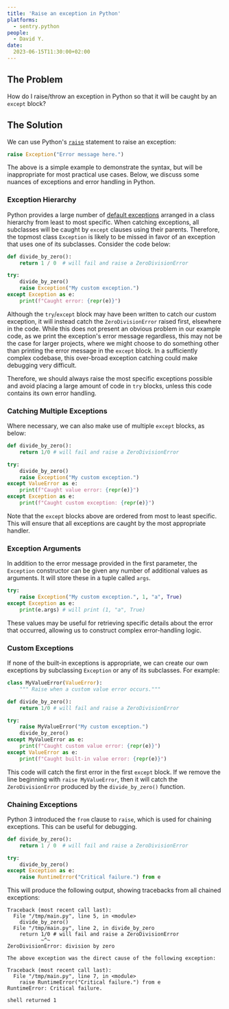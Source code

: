```yaml
---
title: 'Raise an exception in Python'
platforms: 
  - sentry.python
people: 
  - David Y.
date: 
  2023-06-15T11:30:00+02:00
---
```


## The Problem

How do I raise/throw an exception in Python so that it will be caught by an `except` block?

## The Solution

We can use Python's [`raise`](https://docs.python.org/3/reference/simple_stmts.html#raise) statement to raise an exception:

```python
raise Exception("Error message here.")
```

The above is a simple example to demonstrate the syntax, but will be inappropriate for most practical use cases. Below, we discuss some nuances of exceptions and error handling in Python.

### Exception Hierarchy

Python provides a large number of [default exceptions](https://docs.python.org/3/library/exceptions.html#exception-hierarchy) arranged in a class hierarchy from least to most specific. When catching exceptions, all subclasses will be caught by `except` clauses using their parents. Therefore, the topmost class `Exception` is likely to be missed in favor of an exception that uses one of its subclasses. Consider the code below:

```python
def divide_by_zero():
    return 1 / 0  # will fail and raise a ZeroDivisionError

try:
    divide_by_zero()
    raise Exception("My custom exception.")
except Exception as e:
    print(f"Caught error: {repr(e)}")
```

Although the `try`/`except` block may have been written to catch our custom exception, it will instead catch the `ZeroDivisionError` raised first, elsewhere in the code. While this does not present an obvious problem in our example code, as we print the exception's error message regardless, this may not be the case for larger projects, where we might choose to do something other than printing the error message in the `except` block. In a sufficiently complex codebase, this over-broad exception catching could make debugging very difficult.

Therefore, we should always raise the most specific exceptions possible and avoid placing a large amount of code in `try` blocks, unless this code contains its own error handling.

### Catching Multiple Exceptions

Where necessary, we can also make use of multiple `except` blocks, as below:

```python
def divide_by_zero():
    return 1/0 # will fail and raise a ZeroDivisionError

try:
    divide_by_zero()
    raise Exception("My custom exception.")
except ValueError as e:
    print(f"Caught value error: {repr(e)}")
except Exception as e:
    print(f"Caught custom exception: {repr(e)}")
```

Note that the `except` blocks above are ordered from most to least specific. This will ensure that all exceptions are caught by the most appropriate handler.

### Exception Arguments

In addition to the error message provided in the first parameter, the `Exception` constructor can be given any number of additional values as arguments. It will store these in a tuple called `args`.

```python
try:
    raise Exception("My custom exception.", 1, "a", True)
except Exception as e:
    print(e.args) # will print (1, "a", True)
```

These values may be useful for retrieving specific details about the error that occurred, allowing us to construct complex error-handling logic.

### Custom Exceptions

If none of the built-in exceptions is appropriate, we can create our own exceptions by subclassing `Exception` or any of its subclasses. For example:

```python
class MyValueError(ValueError):
    """ Raise when a custom value error occurs."""

def divide_by_zero():
    return 1/0 # will fail and raise a ZeroDivisionError

try:
    raise MyValueError("My custom exception.")
    divide_by_zero()
except MyValueError as e:
    print(f"Caught custom value error: {repr(e)}")
except ValueError as e:
    print(f"Caught built-in value error: {repr(e)}")
```

This code will catch the first error in the first `except` block. If we remove the line beginning with `raise MyValueError`, then it will catch the `ZeroDivisionError` produced by the `divide_by_zero()` function.

### Chaining Exceptions

Python 3 introduced the `from` clause to `raise`, which is used for chaining exceptions. This can be useful for debugging.

```python
def divide_by_zero():
    return 1 / 0  # will fail and raise a ZeroDivisionError

try:
    divide_by_zero()
except Exception as e:
    raise RuntimeError("Critical failure.") from e
```

This will produce the following output, showing tracebacks from all chained exceptions:

```
Traceback (most recent call last):
  File "/tmp/main.py", line 5, in <module>
    divide_by_zero()
  File "/tmp/main.py", line 2, in divide_by_zero
    return 1/0 # will fail and raise a ZeroDivisionError
           ~^~
ZeroDivisionError: division by zero

The above exception was the direct cause of the following exception:

Traceback (most recent call last):
  File "/tmp/main.py", line 7, in <module>
    raise RuntimeError("Critical failure.") from e
RuntimeError: Critical failure.

shell returned 1
```
